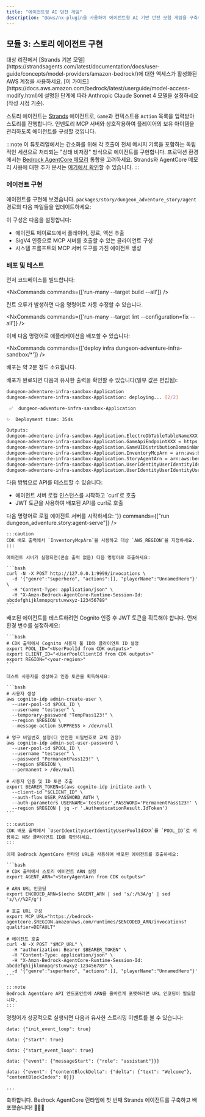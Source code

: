 ```yaml
---
title: "에이전트형 AI 던전 게임"
description: "@aws/nx-plugin을 사용하여 에이전트형 AI 기반 던전 모험 게임을 구축하는 방법에 대한 안내"
---
```






## 모듈 3: 스토리 에이전트 구현

<Aside type="caution">
대상 리전에서 [Strands 기본 모델](https://strandsagents.com/latest/documentation/docs/user-guide/concepts/model-providers/amazon-bedrock/)에 대한 액세스가 활성화된 AWS 계정을 사용하세요. [이 가이드](https://docs.aws.amazon.com/bedrock/latest/userguide/model-access-modify.html)에 설명된 단계에 따라 Anthropic Claude Sonnet 4 모델을 설정하세요(작성 시점 기준).
</Aside>

스토리 에이전트는 [Strands](https://strandsagents.com/) 에이전트로, `Game`과 컨텍스트용 `Action` 목록을 입력받아 스토리를 진행합니다. 인벤토리 MCP 서버와 상호작용하여 플레이어의 보유 아이템을 관리하도록 에이전트를 구성할 것입니다.

:::note
이 튜토리얼에서는 간소화를 위해 각 호출이 전체 메시지 기록을 포함하는 독립적인 세션으로 처리되는 "상태 비저장" 방식으로 에이전트를 구현합니다. 프로덕션 환경에서는 [Bedrock AgentCore 메모리](https://docs.aws.amazon.com/bedrock-agentcore/latest/devguide/memory.html) 통합을 고려하세요. Strands와 AgentCore 메모리 사용에 대한 추가 문서는 [여기에서 확인](https://github.com/aws/bedrock-agentcore-sdk-python/tree/main/src/bedrock_agentcore/memory/integrations/strands)할 수 있습니다.
:::

### 에이전트 구현

에이전트를 구현해 보겠습니다. `packages/story/dungeon_adventure_story/agent` 경로의 다음 파일들을 업데이트하세요:

<Tabs>
  <TabItem label="main.py">
<E2ECode lang="python" path="dungeon-adventure/3/main.py.template" />
  </TabItem>
  <TabItem label="agent.py">
<E2ECode lang="python" path="dungeon-adventure/3/agent.py.template" />
  </TabItem>
</Tabs>

이 구성은 다음을 설정합니다:
- 에이전트 페이로드에서 플레이어, 장르, 액션 추출
- SigV4 인증으로 MCP 서버를 호출할 수 있는 클라이언트 구성
- 시스템 프롬프트와 MCP 서버 도구를 가진 에이전트 생성

### 배포 및 테스트

먼저 코드베이스를 빌드합니다:

<NxCommands commands={['run-many --target build --all']} />

<Aside type="tip">
린트 오류가 발생하면 다음 명령어로 자동 수정할 수 있습니다.

<NxCommands commands={['run-many --target lint --configuration=fix --all']} />
</Aside>

이제 다음 명령어로 애플리케이션을 배포할 수 있습니다:

<NxCommands commands={['deploy infra dungeon-adventure-infra-sandbox/*']} />

배포는 약 2분 정도 소요됩니다.

배포가 완료되면 다음과 유사한 출력을 확인할 수 있습니다(일부 값은 편집됨):

```bash
dungeon-adventure-infra-sandbox-Application
dungeon-adventure-infra-sandbox-Application: deploying... [2/2]

 ✅  dungeon-adventure-infra-sandbox-Application

✨  Deployment time: 354s

Outputs:
dungeon-adventure-infra-sandbox-Application.ElectroDbTableTableNameXXX = dungeon-adventure-infra-sandbox-Application-ElectroDbTableXXX-YYY
dungeon-adventure-infra-sandbox-Application.GameApiEndpointXXX = https://xxx.execute-api.region.amazonaws.com/prod/
dungeon-adventure-infra-sandbox-Application.GameUIDistributionDomainNameXXX = xxx.cloudfront.net
dungeon-adventure-infra-sandbox-Application.InventoryMcpArn = arn:aws:bedrock-agentcore:region:xxxxxxx:runtime/dungeonadventureventoryMcpServerXXXX-YYYY
dungeon-adventure-infra-sandbox-Application.StoryAgentArn = arn:aws:bedrock-agentcore:region:xxxxxxx:runtime/dungeonadventurecationStoryAgentXXXX-YYYY
dungeon-adventure-infra-sandbox-Application.UserIdentityUserIdentityIdentityPoolIdXXX = region:xxx
dungeon-adventure-infra-sandbox-Application.UserIdentityUserIdentityUserPoolIdXXX = region_xxx
```

다음 방법으로 API를 테스트할 수 있습니다:
<ul>
<li>에이전트 서버 로컬 인스턴스를 시작하고 `curl`로 호출</li>
<li>JWT 토큰을 사용하여 배포된 API를 curl로 호출</li>
</ul>

<Tabs>
  <TabItem label="Local">
  다음 명령어로 로컬 에이전트 서버를 시작하세요:
    <NxCommands highlights={['arn:aws:bedrock-agentcore:region:xxxxxxx:runtime/dungeonadventureventoryMcpServerXXXX-YYYY', 'region']} env={{PORT: '9999', INVENTORY_MCP_ARN:"arn:aws:bedrock-agentcore:region:xxxxxxx:runtime/dungeonadventureventoryMcpServerXXXX-YYYY", AWS_REGION: '<region>'}} commands={["run dungeon_adventure.story:agent-serve"]} />

    :::caution
    CDK 배포 출력에서 `InventoryMcpArn`을 사용하고 대상 `AWS_REGION`을 지정하세요.
    :::

    에이전트 서버가 실행되면(콘솔 출력 없음) 다음 명령어로 호출하세요:

    ```bash
    curl -N -X POST http://127.0.0.1:9999/invocations \
      -d '{"genre":"superhero", "actions":[], "playerName":"UnnamedHero"}' \
      -H "Content-Type: application/json" \
      -H "X-Amzn-Bedrock-AgentCore-Runtime-Session-Id: abcdefghijklmnopqrstuvwxyz-123456789"
    ```
  </TabItem>
  <TabItem label="Deployed">
    배포된 에이전트를 테스트하려면 Cognito 인증 후 JWT 토큰을 획득해야 합니다. 먼저 환경 변수를 설정하세요:

    ```bash
    # CDK 출력에서 Cognito 사용자 풀 ID와 클라이언트 ID 설정
    export POOL_ID="<UserPoolId from CDK outputs>"
    export CLIENT_ID="<UserPoolClientId from CDK outputs>"
    export REGION="<your-region>"
    ```

    테스트 사용자를 생성하고 인증 토큰을 획득하세요:

    ```bash
    # 사용자 생성
    aws cognito-idp admin-create-user \
      --user-pool-id $POOL_ID \
      --username "testuser" \
      --temporary-password "TempPass123!" \
      --region $REGION \
      --message-action SUPPRESS > /dev/null

    # 영구 비밀번호 설정(더 안전한 비밀번호로 교체 권장)
    aws cognito-idp admin-set-user-password \
      --user-pool-id $POOL_ID \
      --username "testuser" \
      --password "PermanentPass123!" \
      --region $REGION \
      --permanent > /dev/null

    # 사용자 인증 및 ID 토큰 추출
    export BEARER_TOKEN=$(aws cognito-idp initiate-auth \
      --client-id "$CLIENT_ID" \
      --auth-flow USER_PASSWORD_AUTH \
      --auth-parameters USERNAME='testuser',PASSWORD='PermanentPass123!' \
      --region $REGION | jq -r '.AuthenticationResult.IdToken')
    ```

    :::caution
    CDK 배포 출력에서 `UserIdentityUserIdentityUserPoolIdXXX`를 `POOL_ID`로 사용하고 해당 클라이언트 ID를 확인하세요.
    :::

    이제 Bedrock AgentCore 런타임 URL을 사용하여 배포된 에이전트를 호출하세요:

    ```bash
    # CDK 출력에서 스토리 에이전트 ARN 설정
    export AGENT_ARN="<StoryAgentArn from CDK outputs>"

    # ARN URL 인코딩
    export ENCODED_ARN=$(echo $AGENT_ARN | sed 's/:/%3A/g' | sed 's/\//%2F/g')

    # 호출 URL 구성
    export MCP_URL="https://bedrock-agentcore.$REGION.amazonaws.com/runtimes/$ENCODED_ARN/invocations?qualifier=DEFAULT"

    # 에이전트 호출
    curl -N -X POST "$MCP_URL" \
      -H "authorization: Bearer $BEARER_TOKEN" \
      -H "Content-Type: application/json" \
      -H "X-Amzn-Bedrock-AgentCore-Runtime-Session-Id: abcdefghijklmnopqrstuvwxyz-123456789" \
      -d '{"genre":"superhero", "actions":[], "playerName":"UnnamedHero"}'
    ```

    :::note
    Bedrock AgentCore API 엔드포인트에 ARN을 올바르게 포맷하려면 URL 인코딩이 필요합니다.
    :::
  </TabItem>
</Tabs>

명령어가 성공적으로 실행되면 다음과 유사한 스트리밍 이벤트를 볼 수 있습니다:

```
data: {"init_event_loop": true}

data: {"start": true}

data: {"start_event_loop": true}

data: {"event": {"messageStart": {"role": "assistant"}}}

data: {"event": {"contentBlockDelta": {"delta": {"text": "Welcome"}, "contentBlockIndex": 0}}}

...
```

축하합니다. Bedrock AgentCore 런타임에 첫 번째 Strands 에이전트를 구축하고 배포했습니다! 🎉🎉🎉